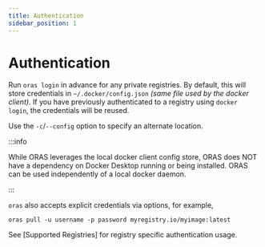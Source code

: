 ```yaml
---
title: Authentication
sidebar_position: 1
---
```


# Authentication

Run `oras login` in advance for any private registries. By default, this will store credentials in `~/.docker/config.json` *(same file used by the docker client)*. If you have previously authenticated to a registry using `docker login`, the credentials will be reused.

Use the `-c`/`--config` option to specify an alternate location.  

:::info  

While ORAS leverages the local docker client config store, ORAS does NOT have a dependency on Docker Desktop running or being installed. ORAS can be used independently of a local docker daemon.  

:::

`oras` also accepts explicit credentials via options, for example,  

```
oras pull -u username -p password myregistry.io/myimage:latest  
```

See [Supported Registries] for registry specific authentication usage.  
